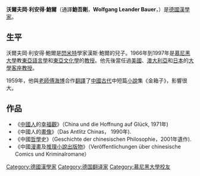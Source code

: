 '''沃爾夫岡·利安得·鮑爾'''（通譯'''鮑吾剛'''，'''Wolfgang Leander Bauer'''，{{bd|1930年|2月23日|1997年|1月14日|catIdx=B}}）是[[德國|德國]][[漢學家|漢學家]]。

== 生平 ==

沃爾夫岡·利安得·鮑爾是[[閃米特|閃米特]]學家漢斯·鮑爾的兒子。1966年到1997年是[[慕尼黑大學|慕尼黑大學]]教[[東亞語言學|東亞語言學]]和[[東亞文化學|東亞文化學]]的[[教授|教授]]。他先後當任過[[美國|美國]]、[[澳大利亞|澳大利亞]]和[[日本|日本]]的[[大學|大學]][[客座教授|客座教授]]。

1959年，他與[[老師|老師]][[傅海博|傅海博]]合作[[翻譯|翻譯]]了[[中國|中國]][[古代|古代]]中短篇[[小說|小說]]集《金箱子》，影響很大。

== 作品 ==
*《[[中國人|中國人]]的[[幸福觀|幸福觀]]》（China und die Hoffnung auf Glück, 1971年)
*《中國人的[[畫像|畫像]]》（Das Antlitz Chinas， 1990年).
*《中國[[哲學|哲學]]史》（Geschichte der chinesischen Philosophie，2001年遺作).
*《中國[[漫畫|漫畫]]及[[推理小說|推理小說]][[出版物|出版物]]》（Veröffentlichungen über chinesische Comics und Kriminalromane）
{{DEFAULTSORT:Bauer}}
[[Category:德國漢學家|Category:德國漢學家]]
[[Category:德国翻译家|Category:德国翻译家]]
[[Category:慕尼黑大學校友|Category:慕尼黑大學校友]]